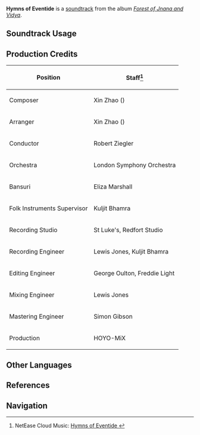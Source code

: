 {{Soundtrack Infobox
|image          = Forest of Jnana and Vidya.png
|album          = Forest of Jnana and Vidya
|disc           = 2
|number         = 40
|featured       =
|featured2      =
|featured3      =
|featured_disc  =
|featured_disc2 =
|featured_disc3 =
|youtube_id     = _LsbH8eBse4
|spotify_id     = 6wFF70f3MHyP7XSmRNmLkT
|previous       = Stream of Twilight Thoughts
|next           = Over the Tumbling Rivulet
}}
'''Hymns of Eventide''' is a [[soundtrack]] from the album ''[[Forest of Jnana and Vidya]]''.

==Soundtrack Usage==
{{Soundtrack Usage
|quest    = 
|location = Apam Woods//night;;Veluriyam Mirage//rainforest, day
|domain   = 
}}

==Production Credits==
{| class="wikitable"
! Position
! Staff<ref>NetEase Cloud Music: [https://music.163.com/song?id=1992141924 Hymns of Eventide {{zh|林籁暮曲}}]</ref>
|-
! Composer
| Xin Zhao ({{zh|赵鑫}})
|-
! Arranger
| Xin Zhao ({{zh|赵鑫}})
|-
! Conductor
| Robert Ziegler
|-
! Orchestra
| London Symphony Orchestra
|-
! Bansuri
| Eliza Marshall
|-
! Folk Instruments Supervisor
| Kuljit Bhamra
|-
! Recording Studio
| St Luke's, Redfort Studio
|-
! Recording Engineer
| Lewis Jones, Kuljit Bhamra
|-
! Editing Engineer
| George Oulton, Freddie Light
|-
! Mixing Engineer
| Lewis Jones
|-
! Mastering Engineer
| Simon Gibson
|-
! Production
| HOYO-MiX
|}
<!--
==Gallery==
<gallery>
</gallery>

==Trivia==
-->
==Other Languages==
{{Other Languages
|en      = Hymns of Eventide
|zhs     = 林籁暮曲
|zhs_rm  = Línlài Mùqǔ
|zht     = 林籟暮曲
|zht_rm  = Línlài Mùqǔ
|zh_tl   = 
|ja      = 暮林の賛美歌
|ja_rm   = Borin no Sanbika{{Assumed}}
|ja_tl   = Hymns of the Twilight Woods
}}

==References==
{{Reflist}}

==Navigation==
{{Soundtrack Navbox|Forest of Jnana and Vidya}}